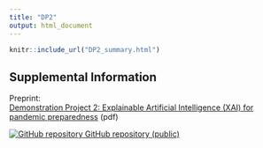 ```yaml
---
title: "DP2"
output: html_document
---
```

<!---</div>
```r
knitr::opts_chunk$set(echo = TRUE)
```

## Demonstration Project 2:  Explainable Artificial Intelligence (XAI) for pandemic preparedness

This project aims to use explainable artificial intelligence (XAI) to help understand artificial intelligence outputs. XAI has the capability to assess which features of a model are most impactful on the outcome: such as general features, model inputs, temporal events, specific data subsets or a combination of these features. This can be a tool to understand which  features of transmission dynamics most affect model predictions. This project also will utilize compartmental models to examine the impact of vaccinations on disease dynamics in humans, while considering events such as vaccine development and virus mutations. Artificial intelligence algorithms can produce prediction results that may be difficult to understand and interpret and XAI detects relationships that can make these results more impactful.
--->
```r
knitr::include_url("DP2_summary.html")
```
<script>iFrameResize({ log: false }, '#DP2')</script>

## Supplemental Information

<div class="container-frames">

<p>Preprint:<br>
  <a href="https://github.com/CEIDatUGA/covid-university-reopening/raw/master/manuscript.pdf" target="_blank">
  Demonstration Project 2:  Explainable Artificial Intelligence (XAI) for pandemic preparedness</a> (pdf)
</p>

<p>
  <a href="https://github.com/CEIDatUGA/covid-university-reopening" target="_blank">
    <img src="images/GitHub-Mark-64px.png" id="github-icon" alt="GitHub repository"/>
    GitHub repository (public)
  </a>
</p>

</div>


